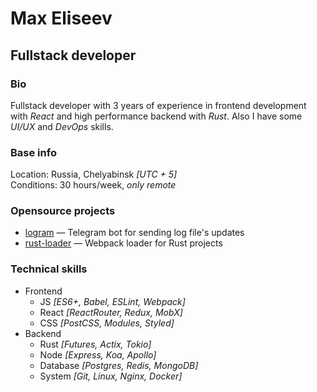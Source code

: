 # Max Eliseev
## Fullstack developer

### Bio
Fullstack developer with 3 years of experience in frontend development with *React*
and high performance backend with *Rust*. Also I have some *UI/UX* and *DevOps* skills.

### Base info
Location: Russia, Chelyabinsk *[UTC + 5]*  
Conditions: 30 hours/week, *only remote*  

### Opensource projects
- [logram](https://github.com/Ralvke/logram) — Telegram bot for sending log file's updates
- [rust-loader](https://github.com/Ralvke/rust-loader) — Webpack loader for Rust projects

### Technical skills
- Frontend
  - JS *[ES6+, Babel, ESLint, Webpack]*
  - React *[ReactRouter, Redux, MobX]*
  - CSS *[PostCSS, Modules, Styled]*
- Backend
  - Rust *[Futures, Actix, Tokio]*
  - Node *[Express, Koa, Apollo]*
  - Database *[Postgres, Redis, MongoDB]*
  - System *[Git, Linux, Nginx, Docker]*

